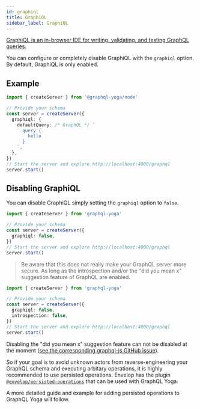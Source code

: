 ```yaml
---
id: graphiql
title: GraphiQL
sidebar_label: GraphiQL
---
```


[GraphiQL is an in-browser IDE for writing, validating, and testing GraphQL queries.](https://github.com/graphql/graphiql)

You can configure or completely disable GraphiQL with the `graphiql` option.
By default, GraphiQL is only enabled.

## Example

```ts
import { createServer } from '@graphql-yoga/node'

// Provide your schema
const server = createServer({
  graphiql: {
    defaultQuery: /* GraphQL */ `
      query {
        hello
      }
    `,
  },
})
// Start the server and explore http://localhost:4000/graphql
server.start()
```

## Disabling GraphiQL

You can disable GraphiQL simply setting the `graphiql` option to `false`.

```ts
import { createServer } from 'graphql-yoga'

// Provide your schema
const server = createServer({
  graphiql: false,
})
// Start the server and explore http://localhost:4000/graphql
server.start()
```

> Be aware that this does not really make your GraphQL server more secure. As long as the introspection and/or the "did you mean x" suggestion feature of GraphQL are enabled.

```ts
import { createServer } from 'graphql-yoga'

// Provide your schema
const server = createServer({
  graphiql: false,
  introspection: false,
})
// Start the server and explore http://localhost:4000/graphql
server.start()
```

Disabling the "did you mean x" suggestion feature can not be disabled at the moment ([see the corresponding graphql-js GitHub issue](https://github.com/graphql/graphql-js/issues/2247)).

So if your goal is to avoid unknown actors from reverse-engineering your GraphQL schema and executing arbitary operations, it is highly recommended to use persisted operations.
Envelop has the plugin [`@envelop/persisted-operations`](https://www.npmjs.com/package/@envelop/persisted-operations) that can be used with GraphQL Yoga.

A more detailed guide and example for adding persisted operations to GraphQL Yoga will follow.
